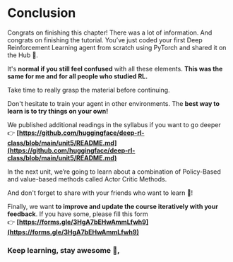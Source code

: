 # Conclusion


Congrats on finishing this chapter! There was a lot of information. And congrats on finishing the tutorial. You’ve just coded your first Deep Reinforcement Learning agent from scratch using PyTorch and shared it on the Hub 🥳.

It's **normal if you still feel confused** with all these elements. **This was the same for me and for all people who studied RL.**

Take time to really grasp the material before continuing.

Don't hesitate to train your agent in other environments. The **best way to learn is to try things on your own!**

We published additional readings in the syllabus if you want to go deeper 👉 **[https://github.com/huggingface/deep-rl-class/blob/main/unit5/README.md](https://github.com/huggingface/deep-rl-class/blob/main/unit5/README.md)**

In the next unit, we’re going to learn about a combination of Policy-Based and value-based methods called Actor Critic Methods.

And don't forget to share with your friends who want to learn 🤗!

Finally, we want **to improve and update the course iteratively with your feedback**. If you have some, please fill this form 👉 **[https://forms.gle/3HgA7bEHwAmmLfwh9](https://forms.gle/3HgA7bEHwAmmLfwh9)**

### **Keep learning, stay awesome 🤗,**
